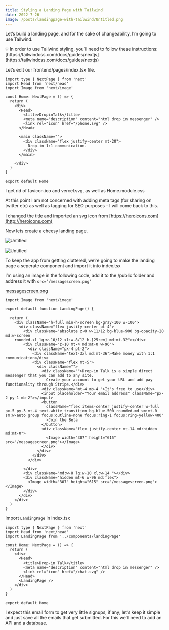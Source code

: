 ```yaml
---
title: Styling a Landing Page with Tailwind
date: 2022-7-26
image: /posts/landingpage-with-tailwind/Untitled.png
---
```


Let’s build a landing page, and for the sake of changeability, I’m going to use Tailwind.

<aside>
💡 In order to use Tailwind styling, you’ll need to follow these instructions: [https://tailwindcss.com/docs/guides/nextjs](https://tailwindcss.com/docs/guides/nextjs)

</aside>

Let’s edit our frontend/pages/index.tsx file.

```tsx
import type { NextPage } from 'next'
import Head from 'next/head'
import Image from 'next/image'

const Home: NextPage = () => {
  return (
    <div>
      <Head>
        <title>DropinTalk</title>
        <meta name="description" content="html drop in messenger" />
        <link rel="icon" href="/phone.svg" />
      </Head>

      <main className="">
        <div className="flex justify-center mt-20">
          Drop-in 1:1 communication.
        </div>
      </main>

    </div>
  )
}

export default Home
```

I get rid of favicon.ico and vercel.svg, as well as Home.module.css

At this point I am not concerned with adding meta tags (for sharing on twitter etc) as well as tagging for SEO purposes - I will come back to this.

I changed the title and imported an svg icon from [https://heroicons.com](http://heroicons.com)

Now lets create a cheesy landing page.

![Untitled](landingpage-with-tailwind/Untitled.png)

![Untitled](landingpage-with-tailwind/Untitled%201.png)

To keep the app from getting cluttered, we’re going to make the landing page a seperate component and import it into index.tsx

I’m using an image in the following code, add it to the /public folder and address it with `src="/messagescreen.png"`

[messagescreen.png](landingpage-with-tailwind/messagescreen.png)

```tsx
import Image from 'next/image'

export default function LandingPage() {

  return (
    <div className="h-full min-h-screen bg-gray-100 w-100">
      <div className="flex justify-center pt-4">
        <div className="absolute z-0 w-11/12 bg-blue-900 bg-opacity-20 md:w-screen 
    rounded-xl lg:w-10/12 xl:w-8/12 h-[25rem] md:mt-32"></div>
        <div className="z-10 mt-4 md:mt-0 w-96">
          <div className="px-4 pt-2">
            <div className="text-3xl md:mt-36">Make money with 1:1 communication</div>
            <div className="flex mt-5">
              <div className="">
                <div className="">Drop-in Talk is a simple direct messenger that you can add to any site.
                  Create your account to get your URL and add pay functionality through Stripe.</div>
                <div className="mt-4 mb-4 ">It's free to use</div>
                <input placeholder="Your email address" className="px-2 py-1 mb-2"></input>
                <button
                  className="flex items-center justify-center w-full px-5 py-3 mt-4 text-white transition bg-blue-500 rounded-md sm:mt-0 sm:w-auto group focus:outline-none focus:ring-1 focus:ring-yellow-400"
                  >Join the Beta
                </button>
                <div className="flex justify-center mt-14 md:hidden md:mt-0">
                  <Image width="307" height="615" src="/messagescreen.png"></Image>
                </div>
              </div>
            </div>
          </div>

        </div>
        <div className="md:w-8 lg:w-10 xl:w-14 "></div>
        <div className="hidden mt-6 w-96 md:flex">
          <Image width="307" height="615" src="/messagescreen.png"></Image>
        </div>
      </div>
    </div>
  )
}
```

Import `LandingPage` in index.tsx

```tsx
import type { NextPage } from 'next'
import Head from 'next/head'
import LandingPage from '../components/landingPage'

const Home: NextPage = () => {
  return (
    <div>
      <Head>
        <title>Drop-in Talk</title>
        <meta name="description" content="html drop in messenger" />
        <link rel="icon" href="/chat.svg" />
      </Head>
      <LandingPage />
    </div>
  )
}

export default Home
```

I expect this email form to get very little signups, if any; let’s keep it simple and just save all the emails that get submitted. For this we’ll need to add an API and a database.